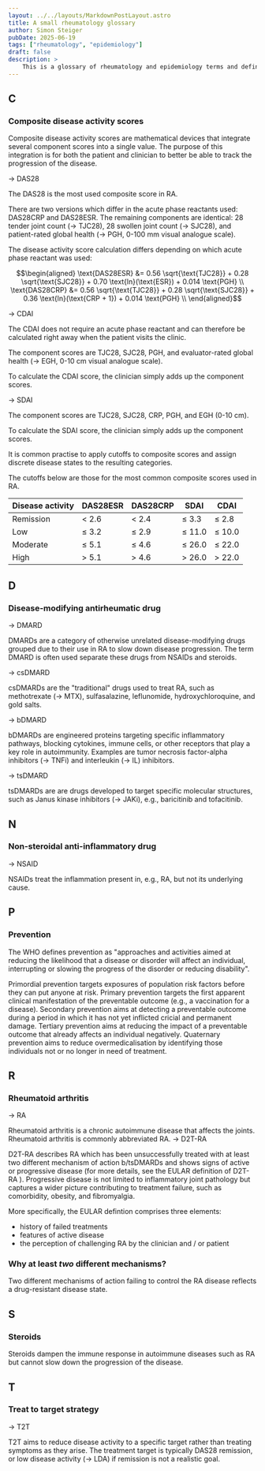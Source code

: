 ```yaml
---
layout: ../../layouts/MarkdownPostLayout.astro
title: A small rheumatology glossary
author: Simon Steiger
pubDate: 2025-06-19
tags: ["rheumatology", "epidemiology"]
draft: false
description: > 
    This is a glossary of rheumatology and epidemiology terms and definitions that I often forget. This list is always growing and never finished, with the small caveat that I'll certainly forget about it eventually. 🌚🌝
---
```




## C

### Composite disease activity scores

Composite disease activity scores are mathematical devices that integrate several component scores into a single value.
The purpose of this integration is for both the patient and clinician to better be able to track the progression of the disease.

<IndentedAside title="Disease Activity Score, 28 joints">
&rarr; DAS28

The DAS28 is the most used composite score in RA.

There are two versions which differ in the acute phase reactants used: DAS28CRP and DAS28ESR.
The remaining components are identical: 28 tender joint count (&rarr; TJC28), 28 swollen joint count (&rarr; SJC28), and patient-rated global health (&rarr; PGH, 0-100 mm visual analogue scale).

The disease activity score calculation differs depending on which acute phase reactant was used:

```math
\begin{aligned}
\text{DAS28ESR} &= 0.56 \sqrt{\text{TJC28}} + 0.28 \sqrt{\text{SJC28}} + 0.70 \text{ln}(\text{ESR}) + 0.014 \text{PGH} \\
\text{DAS28CRP} &= 0.56 \sqrt{\text{TJC28}} + 0.28 \sqrt{\text{SJC28}} + 0.36 \text{ln}(\text{CRP + 1}) + 0.014 \text{PGH} \\
\end{aligned}
```
</IndentedAside>

<IndentedAside title="Clinical Disease Activity Index">
&rarr; CDAI

The CDAI does not require an acute phase reactant and can therefore be calculated right away when the patient visits the clinic.

The component scores are TJC28, SJC28, PGH, and evaluator-rated global health (&rarr; EGH, 0-10 cm visual analogue scale).

To calculate the CDAI score, the clinician simply adds up the component scores.
</IndentedAside>

<IndentedAside title="Simplified Disease Activity Index">
&rarr; SDAI

The component scores are TJC28, SJC28, CRP, PGH, and EGH (0-10 cm).

To calculate the SDAI score, the clinician simply adds up the component scores.
</IndentedAside>

<IndentedAside title="Cutoffs">
It is common practise to apply cutoffs to composite scores and assign discrete disease states to the resulting categories.

The cutoffs below are those for the most common composite scores used in RA.

| Disease activity | DAS28ESR | DAS28CRP | SDAI   | CDAI   |
|:-----------------|----------|----------|--------|--------|
| Remission        | < 2.6    | < 2.4    | ≤ 3.3  | ≤ 2.8  |
| Low              | ≤ 3.2    | ≤ 2.9    | ≤ 11.0 | ≤ 10.0 |
| Moderate         | ≤ 5.1    | ≤ 4.6    | ≤ 26.0 | ≤ 22.0 |
| High             | > 5.1    | > 4.6    | > 26.0 | > 22.0 |
</IndentedAside>

## D

### Disease-modifying antirheumatic drug
&rarr; DMARD

DMARDs are a category of otherwise unrelated disease-modifying drugs grouped due to their use in RA to slow down disease progression.
The term DMARD is often used separate these drugs from NSAIDs and steroids.

<IndentedAside title="Conventional synthetic DMARD">
&rarr; csDMARD

csDMARDs are the "traditional" drugs used to treat RA, such as methotrexate (&rarr; MTX), sulfasalazine, leflunomide, hydroxychloroquine, and gold salts.
</IndentedAside>

<IndentedAside title="Biologic DMARD">
&rarr; bDMARD

bDMARDs are engineered proteins targeting specific inflammatory pathways, blocking cytokines, immune cells, or other receptors that play a key role in autoimmunity.
Examples are tumor necrosis factor-alpha inhibitors (&rarr; TNFi) and interleukin (&rarr; IL) inhibitors.
</IndentedAside>

<IndentedAside title="Targeted synthetic DMARD">
&rarr; tsDMARD

tsDMARDs are are drugs developed to target specific molecular structures, such as Janus kinase inhibitors (&rarr; JAKi), e.g., baricitinib and tofacitinib.
</IndentedAside>

## N

### Non-steroidal anti-inflammatory drug
&rarr; NSAID

NSAIDs treat the inflammation present in, e.g., RA, but not its underlying cause.

## P

### Prevention
The WHO defines prevention as "approaches and activities aimed at reducing the likelihood that a disease or disorder will affect an individual, interrupting or slowing the progress of the disorder or reducing disability". <Citation citeKey="who_prevention_2025" citations={citations} />

<IndentedAside title="Primordial prevention">
Primordial prevention targets exposures of population risk factors before they can put anyone at risk.
</IndentedAside>

<IndentedAside title="Primary prevention">
Primary prevention targets the first apparent clinical manifestation of the preventable outcome (e.g., a vaccination for a disease).
</IndentedAside>

<IndentedAside title="Secondary prevention">
Secondary prevention aims at detecting a preventable outcome during a period in which it has not yet inflicted cricial and permanent damage.
</IndentedAside>

<IndentedAside title="Tertiary prevention">
Tertiary prevention aims at reducing the impact of a preventable outcome that already affects an individual negatively.
</IndentedAside>

<IndentedAside title="Quaternary prevention">
Quaternary prevention aims to reduce overmedicalisation by identifying those individuals not or no longer in need of treatment.
</IndentedAside>

## R

### Rheumatoid arthritis
&rarr; RA

Rheumatoid arthritis is a chronic autoimmune disease that affects the joints. 
Rheumatoid arthritis is commonly abbreviated RA.
<IndentedAside title="Difficult-to-treat RA">
&rarr; D2T-RA

D2T-RA describes RA which has been unsuccessfully treated with at least two different mechanism of action b/tsDMARDs and shows signs of active or progressive disease (for more details, see the EULAR definition of D2T-RA <Citation citeKey="nagy_eular_2021" citations={citations} />).
Progressive disease is not limited to inflammatory joint pathology but captures a wider picture contributing to treatment failure, such as comorbidity, obesity, and fibromyalgia.

More specifically, the EULAR defintion comprises three elements: 
- history of failed treatments
- features of active disease
- the perception of challenging RA by the clinician and / or patient

### Why at least *two* different mechanisms?
Two different mechanisms of action failing to control the RA disease reflects a drug-resistant disease state. <Citation citeKey="tan_difficult_2022" citations={citations} />
</IndentedAside>

## S

### Steroids

Steroids dampen the immune response in autoimmune diseases such as RA but cannot slow down the progression of the disease.

## T

### Treat to target strategy
&rarr; T2T

T2T aims to reduce disease activity to a specific target rather than treating symptoms as they arise.
The treatment target is typically DAS28 remission, or low disease activity (&rarr; LDA) if remission is not a realistic goal.

<References citations={citations} />
